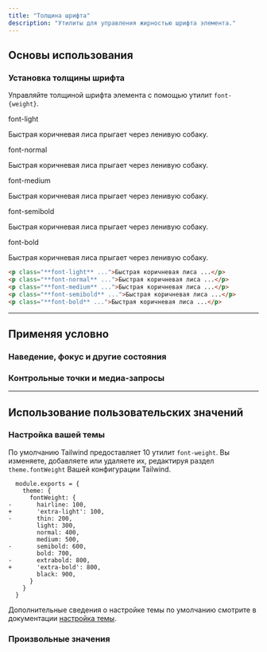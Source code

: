 ```yaml
---
title: "Толщина шрифта"
description: "Утилиты для управления жирностью шрифта элемента."
---
```




## Основы использования

### Установка толщины шрифта

Управляйте толщиной шрифта элемента с помощью утилит `font-{weight}`.

<Example>
  <div class="flex flex-col gap-8">
    <div>
      <span class="font-medium text-sm text-slate-500 font-mono mb-3 dark:text-slate-400">font-light</span>
      <p class="font-light text-lg text-slate-900 dark:text-slate-200">
        Быстрая коричневая лиса прыгает через ленивую собаку.
      </p>
    </div>
    <div>
      <span class="font-medium text-sm text-slate-500 font-mono mb-3 dark:text-slate-400">font-normal</span>
      <p class="font-normal text-lg text-slate-900 dark:text-slate-200">
        Быстрая коричневая лиса прыгает через ленивую собаку.
      </p>
    </div>
    <div>
      <span class="font-medium text-sm text-slate-500 font-mono mb-3 dark:text-slate-400">font-medium</span>
      <p class="font-medium text-lg text-slate-900 dark:text-slate-200">
        Быстрая коричневая лиса прыгает через ленивую собаку.
      </p>
    </div>
    <div>
      <span class="font-medium text-sm text-slate-500 font-mono mb-3 dark:text-slate-400">font-semibold</span>
      <p class="font-semibold text-lg text-slate-900 dark:text-slate-200">
        Быстрая коричневая лиса прыгает через ленивую собаку.
      </p>
    </div>
    <div>
      <span class="font-medium text-sm text-slate-500 font-mono mb-3 dark:text-slate-400">font-bold</span>
      <p class="font-bold text-lg text-slate-900 dark:text-slate-200">
        Быстрая коричневая лиса прыгает через ленивую собаку.
      </p>
    </div>
  </div>
</Example>

```html
<p class="**font-light** ...">Быстрая коричневая лиса ...</p>
<p class="**font-normal** ...">Быстрая коричневая лиса ...</p>
<p class="**font-medium** ...">Быстрая коричневая лиса ...</p>
<p class="**font-semibold** ...">Быстрая коричневая лиса ...</p>
<p class="**font-bold** ...">Быстрая коричневая лиса ...</p>
```

---

## <Heading ignore>Применяя условно</Heading>

### <Heading ignore>Наведение, фокус и другие состояния</Heading>

<HoverFocusAndOtherStates defaultClass="font-normal" featuredClass="font-bold" element="p"  />

### <Heading ignore>Контрольные точки и медиа-запросы</Heading>

<BreakpointsAndMediaQueries defaultClass="font-normal" featuredClass="font-bold" element="p"  />

---

## Использование пользовательских значений

### Настройка вашей темы

По умолчанию Tailwind предоставляет 10 утилит `font-weight`. Вы изменяете, добавляете или удаляете их, редактируя раздел `theme.fontWeight` Вашей конфигурации Tailwind.

```diff-js tailwind.config.js
  module.exports = {
    theme: {
      fontWeight: {
-       hairline: 100,
+       'extra-light': 100,
-       thin: 200,
        light: 300,
        normal: 400,
        medium: 500,
-       semibold: 600,
        bold: 700,
-       extrabold: 800,
+       'extra-bold': 800,
        black: 900,
      }
    }
  }
```

Дополнительные сведения о настройке темы по умолчанию смотрите в документации [настройка темы](/docs/theme#customizing-the-default-theme).

### Произвольные значения

<ArbitraryValues property="font-weight" featuredClass="font-[1100]" element="p"  />
